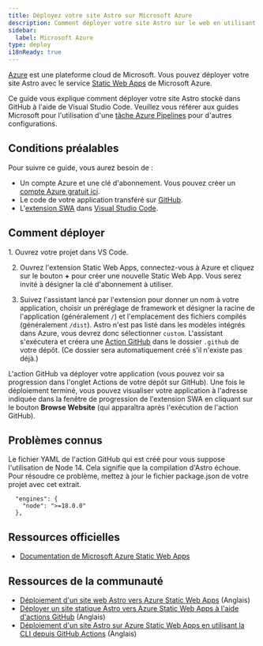 ```yaml
---
title: Déployez votre site Astro sur Microsoft Azure
description: Comment déployer votre site Astro sur le web en utilisant Microsoft Azure.
sidebar:
  label: Microsoft Azure
type: deploy
i18nReady: true
---
```


[Azure](https://azure.microsoft.com/) est une plateforme cloud de Microsoft. Vous pouvez déployer votre site Astro avec le service [Static Web Apps](https://aka.ms/staticwebapps) de Microsoft Azure.

Ce guide vous explique comment déployer votre site Astro stocké dans GitHub à l'aide de Visual Studio Code. Veuillez vous référer aux guides Microsoft pour l'utilisation d'une [tâche Azure Pipelines](https://learn.microsoft.com/en-us/azure/devops/pipelines/tasks/reference/azure-static-web-app-v0?view=azure-pipelines) pour d'autres configurations.

## Conditions préalables

Pour suivre ce guide, vous aurez besoin de :

- Un compte Azure et une clé d'abonnement. Vous pouvez créer un [compte Azure gratuit ici](https://azure.microsoft.com/free).
- Le code de votre application transféré sur [GitHub](https://github.com/).
- L'[extension SWA](https://marketplace.visualstudio.com/items?itemName=ms-azuretools.vscode-azurestaticwebapps) dans [Visual Studio Code](https://code.visualstudio.com/).

## Comment déployer

<Steps>
1. Ouvrez votre projet dans VS Code.

2. Ouvrez l'extension Static Web Apps, connectez-vous à Azure et cliquez sur le bouton **+** pour créer une nouvelle Static Web App. Vous serez invité à désigner la clé d'abonnement à utiliser.

3. Suivez l'assistant lancé par l'extension pour donner un nom à votre application, choisir un préréglage de framework et désigner la racine de l'application (généralement `/`) et l'emplacement des fichiers compilés (généralement `/dist`). Astro n'est pas listé dans les modèles intégrés dans Azure, vous devrez donc sélectionner `custom`. L'assistant s'exécutera et créera une [Action GitHub](https://github.com/features/actions) dans le dossier `.github` de votre dépôt. (Ce dossier sera automatiquement créé s'il n'existe pas déjà.)
</Steps>

L'action GitHub va déployer votre application (vous pouvez voir sa progression dans l'onglet Actions de votre dépôt sur GitHub). Une fois le déploiement terminé, vous pouvez visualiser votre application à l'adresse indiquée dans la fenêtre de progression de l'extension SWA en cliquant sur le bouton **Browse Website** (qui apparaîtra après l'exécution de l'action GitHub).

## Problèmes connus

Le fichier YAML de l'action GitHub qui est créé pour vous suppose l'utilisation de Node 14. Cela signifie que la compilation d'Astro échoue. Pour résoudre ce problème, mettez à jour le fichier package.json de votre projet avec cet extrait.

```
  "engines": {
    "node": ">=18.0.0"
  },
```

## Ressources officielles

- [Documentation de Microsoft Azure Static Web Apps](https://learn.microsoft.com/fr-fr/azure/static-web-apps/)

## Ressources de la communauté 

- [Déploiement d'un site web Astro vers Azure Static Web Apps](https://www.blueboxes.co.uk/deploying-an-astro-website-to-azure-static-web-apps) (Anglais)
- [Déployer un site statique Astro vers Azure Static Web Apps à l'aide d'actions GitHub](https://agramont.net/blog/create-static-site-astro-azure-ssg/#automate-deployment-with-github-actions) (Anglais)
- [Déploiement d'un site Astro sur Azure Static Web Apps en utilisant la CLI depuis GitHub Actions](https://www.eliostruyf.com/deploy-astro-azure-static-web-apps-github-cli/) (Anglais)
